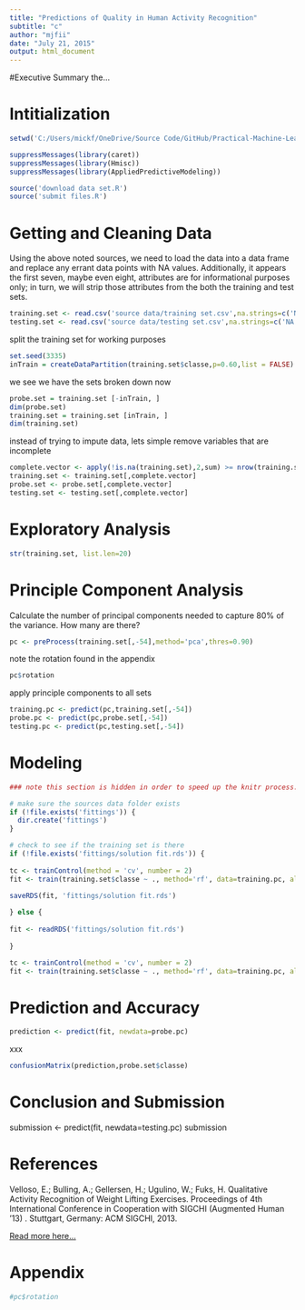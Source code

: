 ```yaml
---
title: "Predictions of Quality in Human Activity Recognition"
subtitle: "c"
author: "mjfii"
date: "July 21, 2015"
output: html_document
---
```



#Executive Summary
the...


# Intitialization

```r
setwd('C:/Users/mickf/OneDrive/Source Code/GitHub/Practical-Machine-Learning')
```
```r
suppressMessages(library(caret))
suppressMessages(library(Hmisc))
suppressMessages(library(AppliedPredictiveModeling))

source('download data set.R')
source('submit files.R')
```

# Getting and Cleaning Data

Using the above noted sources, we need to load the data into a data frame and replace any errant data points with NA values.  Additionally, it appears the first seven, maybe even eight, attributes are for informational purposes only; in turn, we will strip those attributes from the both the training and test sets.

```r
training.set <- read.csv('source data/training set.csv',na.strings=c('NA','DIV/0!',''))[,7:160]
testing.set <- read.csv('source data/testing set.csv',na.strings=c('NA','DIV/0!',''))[,7:160]
```

split the training set for working purposes

```r
set.seed(3335)
inTrain = createDataPartition(training.set$classe,p=0.60,list = FALSE)
```

we see we have the sets broken down now

```r
probe.set = training.set [-inTrain, ]
dim(probe.set)
training.set = training.set [inTrain, ]
dim(training.set)
```

instead of trying to impute data, lets simple remove variables that are incomplete

```r
complete.vector <- apply(!is.na(training.set),2,sum) >= nrow(training.set)
training.set <- training.set[,complete.vector]
probe.set <- probe.set[,complete.vector]
testing.set <- testing.set[,complete.vector]
```

# Exploratory Analysis

```r
str(training.set, list.len=20)
```



# Principle Component Analysis

Calculate the number of principal components needed to capture 80% of the variance. How many are there?

```r
pc <- preProcess(training.set[,-54],method='pca',thres=0.90)
```

note the rotation found in the appendix

```r
pc$rotation
```

apply principle components to all sets

```r
training.pc <- predict(pc,training.set[,-54])
probe.pc <- predict(pc,probe.set[,-54])
testing.pc <- predict(pc,testing.set[,-54])
```

# Modeling

```r

### note this section is hidden in order to speed up the knitr process....

# make sure the sources data folder exists
if (!file.exists('fittings')) {
  dir.create('fittings')
}

# check to see if the training set is there
if (!file.exists('fittings/solution fit.rds')) {
  
tc <- trainControl(method = 'cv', number = 2)
fit <- train(training.set$classe ~ ., method='rf', data=training.pc, allowParallel=TRUE, prox=TRUE, tcControl=tc)

saveRDS(fit, 'fittings/solution fit.rds')
  
} else {
  
fit <- readRDS('fittings/solution fit.rds')
    
}
```


```r
tc <- trainControl(method = 'cv', number = 2)
fit <- train(training.set$classe ~ ., method='rf', data=training.pc, allowParallel=TRUE, prox=TRUE, tcControl=tc)
```



# Prediction and Accuracy
```r
prediction <- predict(fit, newdata=probe.pc)
```

xxx

```r
confusionMatrix(prediction,probe.set$classe)
```

# Conclusion and Submission
submission <- predict(fit, newdata=testing.pc)
submission

# References
Velloso, E.; Bulling, A.; Gellersen, H.; Ugulino, W.; Fuks, H. Qualitative Activity Recognition of Weight Lifting Exercises. Proceedings of 4th International Conference in Cooperation with SIGCHI (Augmented Human '13) . Stuttgart, Germany: ACM SIGCHI, 2013.

[Read more here...](http://groupware.les.inf.puc-rio.br/public/papers/2013.Velloso.QAR-WLE.pdf)

# Appendix
```r
#pc$rotation
```
